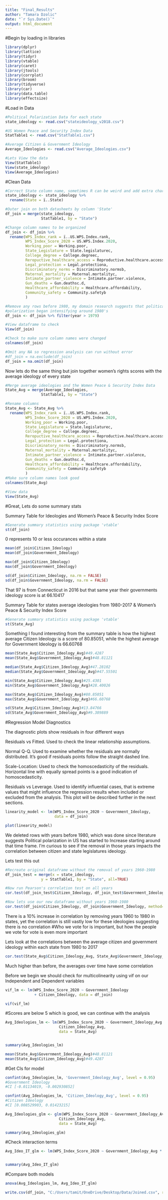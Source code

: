 ---
title: "Final_Results"
author: "Tamara Dzolic"
date: "`r Sys.Date()`"
output: html_document
---

#Begin by loading in libraries

```{r Libraries}
library(dplyr)
library(lattice)
library(tidyr)
library(vtable)
library(caret)
library(jtools)
library(corrplot)
library(broom)
library(tidyverse)
library(car)
library(data.table)
library(effectsize)
```


#Load in Data

```{r}
#Political Polarization Data for each state
state_ideology <- read.csv("stateideology_v2018.csv")

#US Women Peace and Security Index Data
StatTable1 <- read.csv("StatTable1.csv")

#Average Citizen & Government Ideology
Average_Ideologies <- read.csv("Average_Ideologies.csv")

#Lets View the data
View(StatTable1)
View(state_ideology)
View(Average_Ideologies)
```


#Clean Data

```{r}
#Correct State column name, sometimes R can be weird and add extra characters
state_ideology <- state_ideology %>%
  rename(State = ï..State)

#Outer join on both datasheets by column 'State'
df_join = merge(state_ideology, 
                StatTable1, by = "State")

#Change column names to be organized
df_join <- df_join %>%
  rename(WPS_Index_rank = ï..US.WPS.Index.rank,
         WPS_Index_Score_2020 = US.WPS.Index.2020,
         Working_poor = Working.poor,
         State_Legislature = State.legislaturec,
         College_degree = College.degreec,
         Reropuctive_healthcare_access = Reproductive.healthcare.access,
         Legal_protection = Legal.protectiona,
         Discriminatory_norms = Discriminatory.normsb,
         Maternal_mortality = Maternal.mortalityc,
         Intimate_partner_violence = Intimate.partner.violence,
         Gun_deaths = Gun.deathsc.d,
         Healthcare_affordability = Healthcare.affordability,
         Community_safety = Community.safetyb
         )

#Remove any rows before 1980, my domain research suggests that political 
#polarization began intensifying around 1980's
df_join <- df_join %>% filter(year > 1979)

#View dataframe to check 
View(df_join)

#Check to make sure column names were changed 
colnames(df_join)

#Omit any NA so regression analysis can run without error
#df_join = na.exclude(df_join)
df_join = na.omit(df_join)
```

Now lets do the same thing but join together women's rights scores with the average ideology of every state

```{r}
#Merge average ideologies and the Women Peace & Security Index Data
State_Avg = merge(Average_Ideologies, 
                StatTable1, by = "State")

#Rename columns
State_Avg <- State_Avg %>%
  rename(WPS_Index_rank = ï..US.WPS.Index.rank,
         WPS_Index_Score_2020 = US.WPS.Index.2020,
         Working_poor = Working.poor,
         State_Legislature = State.legislaturec,
         College_degree = College.degreec,
         Reropuctive_healthcare_access = Reproductive.healthcare.access,
         Legal_protection = Legal.protectiona,
         Discriminatory_norms = Discriminatory.normsb,
         Maternal_mortality = Maternal.mortalityc,
         Intimate_partner_violence = Intimate.partner.violence,
         Gun_deaths = Gun.deathsc.d,
         Healthcare_affordability = Healthcare.affordability,
         Community_safety = Community.safetyb
         )
#Make sure column names look good
colnames(State_Avg)

#View data
View(State_Avg)
```

#Great, Lets do some summary stats


Summary Table for Ideologies and Women's Peace & Security Index Score
```{r}
#Generate summary statistics using package 'vtable'
st(df_join)
```

0 represents 10 or less occurances within a state

```{r}
mean(df_join$Citizen_Ideology)
mean(df_join$Government_Ideology)

max(df_join$Citizen_Ideology)
max(df_join$Government_Ideology)

sd(df_join$Citizen_Ideology, na.rm = FALSE)
sd(df_join$Government_Ideology, na.rm = FALSE)
```
That 97 is from Connecticut in 2016 but that same year their governments
ideology score is at 66.10417

Summary Table for states average ideologies from 1980-2017 & 
Women's Peace & Security Index Score
```{r}
#Generate summary statistics using package 'vtable'
st(State_Avg)
```

Something I found interesting from the summary table is how the highest average Citizen Ideology is a score of 80.85051, while the highest average for Government Ideology is 66.60768

```{r}
mean(State_Avg$Citizen_Ideology_Avg)#49.4287
mean(State_Avg$Government_Ideology_Avg)#48.81121

median(State_Avg$Citizen_Ideology_Avg)#47.28102
median(State_Avg$Government_Ideology_Avg)#47.55501

min(State_Avg$Citizen_Ideology_Avg)#25.4301
min(State_Avg$Government_Ideology_Avg)#28.40026

max(State_Avg$Citizen_Ideology_Avg)#80.85051
max(State_Avg$Government_Ideology_Avg)#66.60768

sd(State_Avg$Citizen_Ideology_Avg)#13.84766
sd(State_Avg$Government_Ideology_Avg)#9.389889
```



#Regression Model Diagnostics


The diagnostic plots show residuals in four different ways

Residuals vs Fitted. Used to check the linear relationship assumptions.

Normal Q-Q. Used to examine whether the residuals are normally distributed. It’s good if residuals points follow the straight dashed line.

Scale-Location: Used to check the homoscedasticity  of the residuals. Horizontal line with equally spread points is a good indication of homoscedasticity.

Residuals vs Leverage. Used to identify influential cases, that is extreme values that might influence the regression results when included or excluded from the analysis. This plot will be described further in the next sections.

```{r}
linearity_model <- lm(WPS_Index_Score_2020 ~ Government_Ideology,
                      data = df_join)

plot(linearity_model)
```

##########

We deleted rows with years before 1980, which was done since literature suggests 
Political polarization in US has started to Increase starting around that time frame. 
I'm curious to see if the removal in those years impacts the correlation between 
citizen and state legislatures ideology.


Lets test this out 
```{r}
#Recreate original dataframe without the removal of years 1960-1980
df_join_test = merge(x = state_ideology, 
                y = StatTable1, by = "State", all=TRUE)

#Now run Pearson's correlation test on all years
cor.test(df_join_test$Citizen_Ideology, df_join_test$Government_Ideology, method = c("pearson"))
```


```{r}
#Now lets use our new dataframe without years 1960-1980
cor.test(df_join$Citizen_Ideology, df_join$Government_Ideology, method=c("pearson"))
```




There is a 10% increase in correlation by removing years 1960 to 1980 in states, yet the correlation
is still vastly low for these ideologies suggesting there is no correlation
#Who we vote for is important, but how the people we vote for vote is even more important


Lets look at the correlations between the average citizen and government
ideology within each state from 1980 to 2017 

```{r}
cor.test(State_Avg$Citizen_Ideology_Avg, State_Avg$Government_Ideology_Avg, method=c("pearson"))
```

Much higher than before, the averages over time have some correlation



Before we begin we should check for multicolinearity using vif on our Independent
and Dependent variables

```{r}
vif_lm <- lm(WPS_Index_Score_2020 ~ Government_Ideology
             + Citizen_Ideology, data = df_join)

vif(vif_lm)
```

#Scores are below 5 which is good, we can continue with the analysis


#########




```{r Main glm Avg Ideo}
Avg_Ideologies_lm <- lm(WPS_Index_Score_2020 ~ Government_Ideology_Avg +
                        Citizen_Ideology_Avg,
                        data = State_Avg)


summary(Avg_Ideologies_lm)
```

```{r}
mean(State_Avg$Government_Ideology_Avg)#48.81121
mean(State_Avg$Citizen_Ideology_Avg)#49.4287
```



#Get CIs for model
```{r}
confint(Avg_Ideologies_lm, 'Government_Ideology_Avg', level = 0.95)
#Government Ideology
#CI [-0.01134019, -0.002930852]
```
```{r}
confint(Avg_Ideologies_lm, 'Citizen_Ideology_Avg', level = 0.95)
#Citizen Ideology
#CI [0.008529903, 0.01423215]
```



```{r}
Avg_Ideologies_glm <- glm(WPS_Index_Score_2020 ~ Government_Ideology_Avg +
                        Citizen_Ideology_Avg,
                        data = State_Avg)

summary(Avg_Ideologies_glm)
```



##########

#Check interaction terms
```{r Main lm Avg Ideo w IT}
Avg_Ideo_IT_glm <- lm(WPS_Index_Score_2020 ~ Government_Ideology_Avg * Citizen_Ideology_Avg, data = State_Avg)


summary(Avg_Ideo_IT_glm)
```


#Compare both models
```{r}
anova(Avg_Ideologies_lm, Avg_Ideo_IT_glm)
```


```{r}
write.csv(df_join, "C:/Users/tamit/OneDrive/Desktop/Data/Joined.csv", row.names = FALSE)
```






